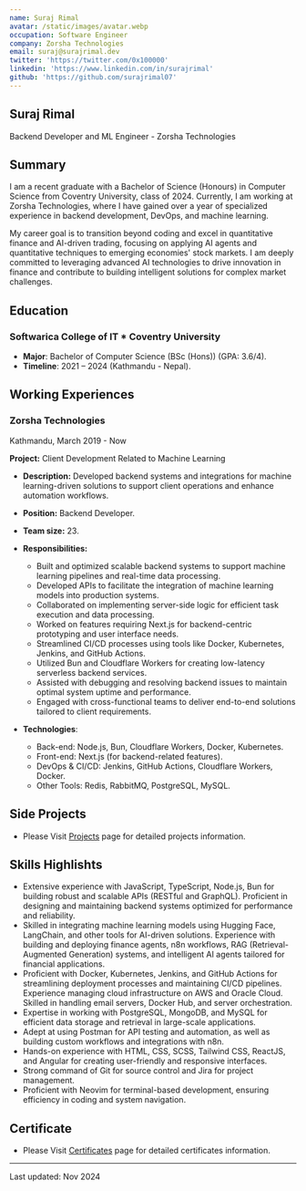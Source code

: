 ```yaml
---
name: Suraj Rimal
avatar: /static/images/avatar.webp
occupation: Software Engineer
company: Zorsha Technologies
email: suraj@surajrimal.dev
twitter: 'https://twitter.com/0x100000'
linkedin: 'https://www.linkedin.com/in/surajrimal'
github: 'https://github.com/surajrimal07'
---
```


## Suraj Rimal

Backend Developer and ML Engineer - Zorsha Technologies

## Summary

I am a recent graduate with a Bachelor of Science (Honours) in Computer Science from Coventry University, class of 2024. Currently, I am working at Zorsha Technologies, where I have gained over a year of specialized experience in backend development, DevOps, and machine learning.

My career goal is to transition beyond coding and excel in quantitative finance and AI-driven trading, focusing on applying AI agents and quantitative techniques to emerging economies' stock markets. I am deeply committed to leveraging advanced AI technologies to drive innovation in finance and contribute to building intelligent solutions for complex market challenges.

## Education

### Softwarica College of IT \* Coventry University

- **Major**: Bachelor of Computer Science (BSc (Hons)) (GPA: 3.6/4).
- **Timeline**: 2021 – 2024 (Kathmandu - Nepal).

## Working Experiences

### Zorsha Technologies

<div className="!mt-0 text-sm italic text-white">
  Kathmandu, March 2019 - Now
</div>

**Project:** Client Development Related to Machine Learning

- **Description:** Developed backend systems and integrations for machine learning-driven solutions to support client operations and enhance automation workflows.
- **Position:** Backend Developer.
- **Team size:** 23.
- **Responsibilities:**

  - Built and optimized scalable backend systems to support machine learning pipelines and real-time data processing.
  - Developed APIs to facilitate the integration of machine learning models into production systems.
  - Collaborated on implementing server-side logic for efficient task execution and data processing.
  - Worked on features requiring Next.js for backend-centric prototyping and user interface needs.
  - Streamlined CI/CD processes using tools like Docker, Kubernetes, Jenkins, and GitHub Actions.
  - Utilized Bun and Cloudflare Workers for creating low-latency serverless backend services.
  - Assisted with debugging and resolving backend issues to maintain optimal system uptime and performance.
  - Engaged with cross-functional teams to deliver end-to-end solutions tailored to client requirements.

- **Technologies**:
  - Back-end: Node.js, Bun, Cloudflare Workers, Docker, Kubernetes.
  - Front-end: Next.js (for backend-related features).
  - DevOps & CI/CD: Jenkins, GitHub Actions, Cloudflare Workers, Docker.
  - Other Tools: Redis, RabbitMQ, PostgreSQL, MySQL.

## Side Projects

- Please Visit [Projects](https://surajrimal.dev/projects) page for detailed projects information.

## Skills Highlishts

- Extensive experience with JavaScript, TypeScript, Node.js, Bun for building robust and scalable APIs (RESTful and GraphQL). Proficient in designing and maintaining backend systems optimized for performance and reliability.
- Skilled in integrating machine learning models using Hugging Face, LangChain, and other tools for AI-driven solutions. Experience with building and deploying finance agents, n8n workflows, RAG (Retrieval-Augmented Generation) systems, and intelligent AI agents tailored for financial applications.
- Proficient with Docker, Kubernetes, Jenkins, and GitHub Actions for streamlining deployment processes and maintaining CI/CD pipelines. Experience managing cloud infrastructure on AWS and Oracle Cloud. Skilled in handling email servers, Docker Hub, and server orchestration.
- Expertise in working with PostgreSQL, MongoDB, and MySQL for efficient data storage and retrieval in large-scale applications.
- Adept at using Postman for API testing and automation, as well as building custom workflows and integrations with n8n.
- Hands-on experience with HTML, CSS, SCSS, Tailwind CSS, ReactJS, and Angular for creating user-friendly and responsive interfaces.
- Strong command of Git for source control and Jira for project management.
- Proficient with Neovim for terminal-based development, ensuring efficiency in coding and system navigation.

## Certificate

- Please Visit [Certificates](https://surajrimal.dev/certificates) page for detailed certificates information.

---

Last updated: Nov 2024
